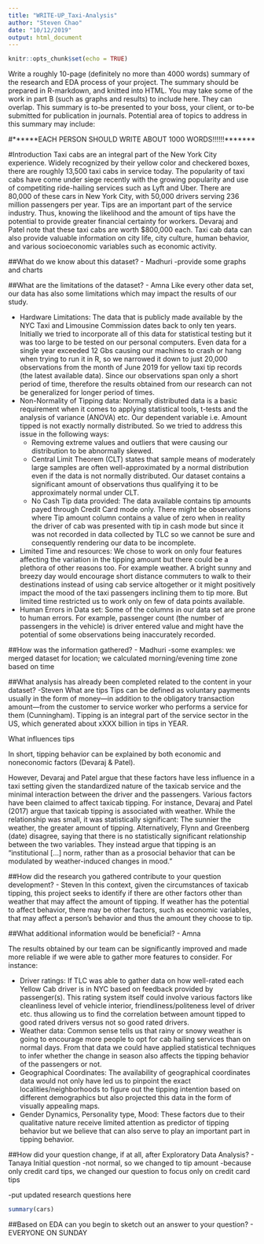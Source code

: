 ```yaml
---
title: "WRITE-UP_Taxi-Analysis"
author: "Steven Chao"
date: "10/12/2019"
output: html_document
---
```


```r
knitr::opts_chunk$set(echo = TRUE)
```

Write a roughly 10-page (definitely no more than 4000 words) summary of the research and EDA process of your project. The summary should be prepared in R-markdown, and knitted into HTML. You may take some of the work in part B (such as graphs and results) to include here. They can overlap. This summary is to-be presented to your boss, your client, or to-be submitted for publication in journals. Potential area of topics to address in this summary may include:

#******EACH PERSON SHOULD WRITE ABOUT 1000 WORDS!!!!!!*******

#Introduction
Taxi cabs are an integral part of the New York City experience. Widely recognized by their yellow color and checkered boxes, there are roughly 13,500 taxi cabs in service today. The popularity of taxi cabs have come under siege recently with the growing popularity and use of competiting ride-hailing services such as Lyft and Uber. There are 80,000 of these cars in New York City, with 50,000 drivers serving 236 million passengers per year. Tips are an important part of the service industry. Thus, knowing the likelihood and the amount of tips have the potential to provide greater financial certainty for workers. Devaraj and Patel note that these taxi cabs are worth $800,000 each. Taxi cab data can also provide valuable information on city life, city culture, human behavior, and various socioeconomic variables such as economic activity.

##What do we know about this dataset? - Madhuri
-provide some graphs and charts

##What are the limitations of the dataset? - Amna
Like every other data set, our data has also some limitations which may impact the results of our study.
<ul>
  <li>Hardware Limitations: The data that is publicly made available by the NYC Taxi and Limousine Commission dates back to only ten years. Initially we tried to incorporate all of this data for statistical testing but it was too large to be tested on our personal computers. Even data for a single year exceeded 12 Gbs causing our machines to crash or hang when trying to run it in R, so we narrowed it down to just 20,000 observations from the month of June 2019 for yellow taxi tip records (the latest available data). Since our observations span only a short period of time, therefore the results obtained from our research can not be generalized for longer period of times.
  <li>Non-Normality of Tipping data: Normally distributed data is a basic requirement when it comes to applying statistical tools, t-tests and the analysis of variance (ANOVA) etc. Our dependent variable i.e. Amount tipped is not exactly normally distributed. So we tried to address this issue in the following ways:
    <ul>
      <li>Removing extreme values and outliers that were causing our distribution to be abnormally skewed.
      <li>Central Limit Theorem (CLT) states that sample means of moderately large samples are often well-approximated by a normal distribution even if the data is not normally distributed. Our dataset contains a significant amount of observations thus qualifying it to be approximately normal under CLT. 
      <li>No Cash Tip data provided: The data available contains tip amounts payed through Credit Card mode only. There might be observations where Tip amount column contains a value of zero when in reality the driver of cab was presented with tip in cash mode but since it was not recorded in data collected by TLC so we cannot be sure and consequently rendering our data to be incomplete. 
      </ul>
  <li>Limited Time and resources: We chose to work on only four features affecting the variation in the tipping amount but there could be a plethora of other reasons too. For example weather. A bright sunny and breezy day would encourage short distance commuters to walk to their destinations instead of using cab service altogether or it might positively impact the mood of the taxi passengers inclining them to tip more. But limited time restricted us to work only on few of data points available.
  <li>Human Errors in Data set: Some of the columns in our data set are prone to human errors. For example, passenger count (the number of passengers in the vehicle) is driver entered value and  might have the potential of some observations being inaccurately recorded.
</ul>


##How was the information gathered? - Madhuri
-some examples: we merged dataset for location; we calculated morning/evening time zone based on time


##What analysis has already been completed related to the content in your dataset? -Steven
What are tips
Tips can be defined as voluntary payments usually in the form of money—in addition to the obligatory transaction amount—from the customer to service worker who performs a service for them (Cunningham). Tipping is an integral part of the service sector in the US, which generated about xXXX billion in tips in YEAR. 

What influences tips

In short, tipping behavior can be explained by both economic and noneconomic factors (Devaraj & Patel).

However, Devaraj and Patel argue that these factors have less influence in a taxi setting given the standardized nature of the taxicab service and the minimal interaction between the driver and the passengers.
Various factors have been claimed to affect taxicab tipping. For instance, Devaraj and Patel (2017) argue that taxicab tipping is associated with weather. While the relationship was small, it was statistically significant: The sunnier the weather, the greater amount of tipping. Alternatively, Flynn and Greenberg (date) disagree, saying that there is no statistically significant relationship between the two variables. They instead argue that tipping is an “institutional […] norm, rather than as a prosocial behavior that can be modulated by weather-induced changes in mood.”


##How did the research you gathered contribute to your question development? - Steven
In this context, given the circumstances of taxicab tipping, this project seeks to identify if there are other factors other than weather that may affect the amount of tipping. If weather has the potential to affect behavior, there may be other factors, such as economic variables, that may affect a person’s behavior and thus the amount they choose to tip.

##What additional information would be beneficial? - Amna

The results obtained by our team can be significantly improved and made more reliable if we were able to gather more features to consider. For instance:
<ul>
  <li>Driver ratings: If TLC was able to gather data on how well-rated each Yellow Cab driver is in NYC based on feedback provided by passenger(s). This rating system itself could involve various factors like cleanliness level of vehicle interior, friendliness/politeness level of driver etc. thus allowing us to find the correlation between amount tipped to good rated drivers versus not so good rated drivers.
  <li>Weather data: Common sense tells us that rainy or snowy weather is going to encourage more people to opt for cab hailing services than on normal days. From that data we could have applied statistical techniques to infer whether the change in season also affects the tipping behavior of the passengers or not. 
  <li>Geographical Coordinates: The availability of geographical coordinates data would not only have led us to pinpoint the exact localities/neighborhoods to figure out the tipping intention based on different demographics but also projected this data in the form of visually appealing maps.
  <li>Gender Dynamics, Personality type, Mood: These factors due to their qualitative nature receive limited attention as predictor of tipping behavior but we believe that can also serve to play an important part in tipping behavior.
</ul>


##How did your question change, if at all, after Exploratory Data Analysis? - Tanaya
Initial question
-not normal, so we changed to tip amount
-because only credit card tips, we changed our question to focus only on credit card tips

-put updated research questions here
```r
summary(cars)
```


##Based on EDA can you begin to sketch out an answer to your question? - EVERYONE ON SUNDAY